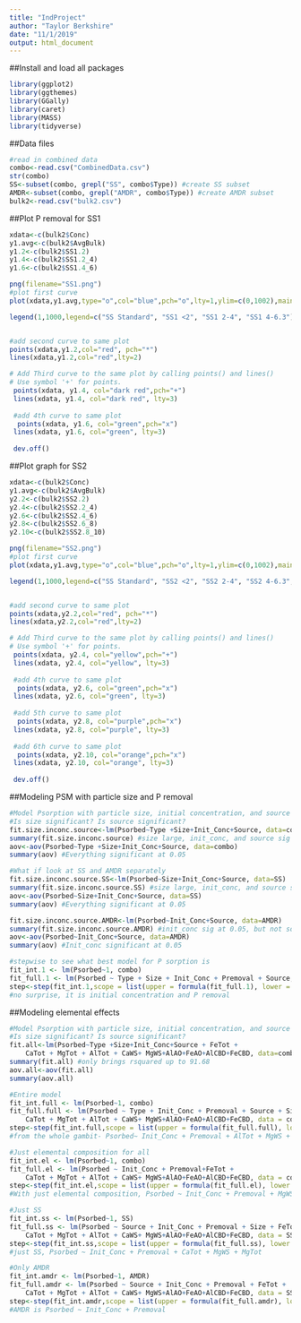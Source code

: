 ---
title: "IndProject"
author: "Taylor Berkshire"
date: "11/1/2019"
output: html_document
---

##Install and load all packages
```{r, warnings=FALSE}
library(ggplot2)
library(ggthemes)
library(GGally)
library(caret)
library(MASS)
library(tidyverse)
```

##Data files
```{r}
#read in combined data
combo<-read.csv("CombinedData.csv")
str(combo)
SS<-subset(combo, grepl("SS", combo$Type)) #create SS subset
AMDR<-subset(combo, grepl("AMDR", combo$Type)) #create AMDR subset
bulk2<-read.csv("bulk2.csv")

```

##Plot P removal for SS1
```{r}
xdata<-c(bulk2$Conc)
y1.avg<-c(bulk2$AvgBulk)
y1.2<-c(bulk2$SS1.2)
y1.4<-c(bulk2$SS1.2_4)
y1.6<-c(bulk2$SS1.4_6)

png(filename="SS1.png")
#plot first curve
plot(xdata,y1.avg,type="o",col="blue",pch="o",lty=1,ylim=c(0,1002),main="SS1 particle sizes vs Standard",xlab="Initial P concentration (mg/L)", ylab="P sorbed onto solid (mg/L)")

legend(1,1000,legend=c("SS Standard", "SS1 <2", "SS1 2-4", "SS1 4-6.3"),col=c("blue","red","dark red", "green"),lty=1:2,cex=0.8, title="SS size",text.font=4)


#add second curve to same plot
points(xdata,y1.2,col="red", pch="*")
lines(xdata,y1.2,col="red",lty=2)

# Add Third curve to the same plot by calling points() and lines()
# Use symbol '+' for points.
 points(xdata, y1.4, col="dark red",pch="+")
 lines(xdata, y1.4, col="dark red", lty=3)
 
 #add 4th curve to same plot
  points(xdata, y1.6, col="green",pch="x")
 lines(xdata, y1.6, col="green", lty=3)
 
 dev.off()
```

##Plot graph for SS2
```{r}
xdata<-c(bulk2$Conc)
y1.avg<-c(bulk2$AvgBulk)
y2.2<-c(bulk2$SS2.2)
y2.4<-c(bulk2$SS2.2_4)
y2.6<-c(bulk2$SS2.4_6)
y2.8<-c(bulk2$SS2.6_8)
y2.10<-c(bulk2$SS2.8_10)

png(filename="SS2.png")
#plot first curve
plot(xdata,y1.avg,type="o",col="blue",pch="o",lty=1,ylim=c(0,1002),main="SS2 particle sizes vs Standard",xlab="Initial P concentration (mg/L", ylab="P sorbed onto solid (mg/L)")

legend(1,1000,legend=c("SS Standard", "SS2 <2", "SS2 2-4", "SS2 4-6.3", "SS2 6.3-8", "SS2 8-10"),col=c("blue","red","yellow", "green","purple","orange"),lty=1:2,cex=0.8, title="SS size",text.font=4)


#add second curve to same plot
points(xdata,y2.2,col="red", pch="*")
lines(xdata,y2.2,col="red",lty=2)

# Add Third curve to the same plot by calling points() and lines()
# Use symbol '+' for points.
 points(xdata, y2.4, col="yellow",pch="+")
 lines(xdata, y2.4, col="yellow", lty=3)
 
 #add 4th curve to same plot
  points(xdata, y2.6, col="green",pch="x")
 lines(xdata, y2.6, col="green", lty=3)
 
 #add 5th curve to same plot
  points(xdata, y2.8, col="purple",pch="x")
 lines(xdata, y2.8, col="purple", lty=3)
 
 #add 6th curve to same plot
  points(xdata, y2.10, col="orange",pch="x")
 lines(xdata, y2.10, col="orange", lty=3)
 
 dev.off()
```

##Modeling PSM with particle size and P removal
```{r}
#Model Psorption with particle size, initial concentration, and source
#Is size significant? Is source significant?
fit.size.inconc.source<-lm(Psorbed~Type +Size+Init_Conc+Source, data=combo)
summary(fit.size.inconc.source) #size large, init_conc, and source sig at 0.05, type not sig
aov<-aov(Psorbed~Type +Size+Init_Conc+Source, data=combo)
summary(aov) #Everything significant at 0.05

#What if look at SS and AMDR separately
fit.size.inconc.source.SS<-lm(Psorbed~Size+Init_Conc+Source, data=SS)
summary(fit.size.inconc.source.SS) #size large, init_conc, and source sig at 0.05
aov<-aov(Psorbed~Size+Init_Conc+Source, data=SS)
summary(aov) #Everything significant at 0.05

fit.size.inconc.source.AMDR<-lm(Psorbed~Init_Conc+Source, data=AMDR)
summary(fit.size.inconc.source.AMDR) #init_conc sig at 0.05, but not source
aov<-aov(Psorbed~Init_Conc+Source, data=AMDR)
summary(aov) #Init_conc significant at 0.05

#stepwise to see what best model for P sorption is
fit_int.1 <- lm(Psorbed~1, combo)
fit_full.1 <- lm(Psorbed ~ Type + Size + Init_Conc + Premoval + Source, data = combo)
step<-step(fit_int.1,scope = list(upper = formula(fit_full.1), lower = formula(fit_int.1)), direction = 'both')
#no surprise, it is initial concentration and P removal
```

##Modeling elemental effects
```{r}

#Model Psorption with particle size, initial concentration, and source
#Is size significant? Is source significant?
fit.all<-lm(Psorbed~Type +Size+Init_Conc+Source + FeTot + 
    CaTot + MgTot + AlTot + CaWS+ MgWS+AlAO+FeAO+AlCBD+FeCBD, data=combo)
summary(fit.all) #only brings rsquared up to 91.68
aov.all<-aov(fit.all)
summary(aov.all)

#Entire model
fit_int.full <- lm(Psorbed~1, combo)
fit_full.full <- lm(Psorbed ~ Type + Init_Conc + Premoval + Source + Size + FeTot + 
    CaTot + MgTot + AlTot + CaWS+ MgWS+AlAO+FeAO+AlCBD+FeCBD, data = combo)
step<-step(fit_int.full,scope = list(upper = formula(fit_full.full), lower = formula(fit_int.full)), direction = 'both')
#from the whole gambit- Psorbed~ Init_Conc + Premoval + AlTot + MgWS + Source

#Just elemental composition for all 
fit_int.el <- lm(Psorbed~1, combo)
fit_full.el <- lm(Psorbed ~ Init_Conc + Premoval+FeTot + 
    CaTot + MgTot + AlTot + CaWS+ MgWS+AlAO+FeAO+AlCBD+FeCBD, data = combo)
step<-step(fit_int.el,scope = list(upper = formula(fit_full.el), lower = formula(fit_int.el)), direction = 'both')
#With just elemental composition, Psorbed ~ Init_Conc + Premoval + MgWS + CaTot + FeCBD

#Just SS
fit_int.ss <- lm(Psorbed~1, SS)
fit_full.ss <- lm(Psorbed ~ Source + Init_Conc + Premoval + Size + FeTot + 
    CaTot + MgTot + AlTot + CaWS+ MgWS+AlAO+FeAO+AlCBD+FeCBD, data = SS)
step<-step(fit_int.ss,scope = list(upper = formula(fit_full.ss), lower = formula(fit_int.ss)), direction = 'both')
#just SS, Psorbed ~ Init_Conc + Premoval + CaTot + MgWS + MgTot

#Only AMDR
fit_int.amdr <- lm(Psorbed~1, AMDR)
fit_full.amdr <- lm(Psorbed ~ Source + Init_Conc + Premoval + FeTot + 
    CaTot + MgTot + AlTot + CaWS+ MgWS+AlAO+FeAO+AlCBD+FeCBD, data = SS)
step<-step(fit_int.amdr,scope = list(upper = formula(fit_full.amdr), lower = formula(fit_int.amdr)), direction = 'both')
#AMDR is Psorbed ~ Init_Conc + Premoval
```



